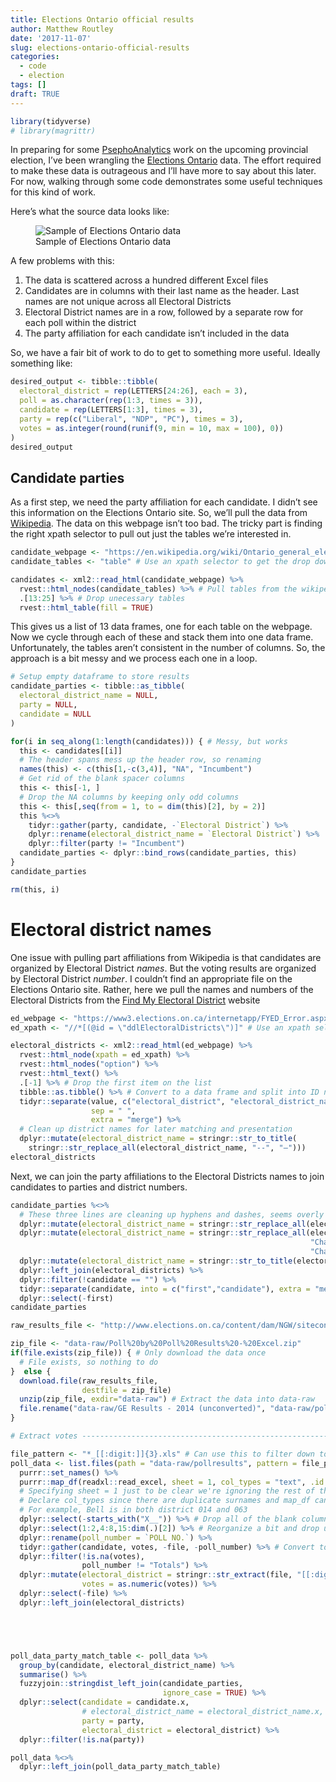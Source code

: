 ```yaml
---
title: Elections Ontario official results
author: Matthew Routley
date: '2017-11-07'
slug: elections-ontario-official-results
categories:
  - code
  - election
tags: []
draft: TRUE
---
```

```r
library(tidyverse)
# library(magrittr)
```

In preparing for some [PsephoAnalytics](http://www.psephoanalytics.ca/) work on the upcoming provincial election, I've been wrangling the [Elections Ontario](http://www.elections.on.ca/en/resource-centre/elections-results.html) data. The effort required to make these data is outrageous and I'll have more to say about this later. For now, walking through some code demonstrates some useful techniques for this kind of work. 

Here's what the source data looks like:

![Sample of Elections Ontario data](/images/elections_ontario_results.png)

A few problems with this:

  1. The data is scattered across a hundred different Excel files
  2. Candidates are in columns with their last name as the header. Last names are not unique across all Electoral Districts
  3. Electoral District names are in a row, followed by a separate row for each poll within the district
  4. The party affiliation for each candidate isn't included in the data

So, we have a fair bit of work to do to get to something more useful. Ideally something like:

```r
desired_output <- tibble::tibble(
  electoral_district = rep(LETTERS[24:26], each = 3),
  poll = as.character(rep(1:3, times = 3)),
  candidate = rep(LETTERS[1:3], times = 3),
  party = rep(c("Liberal", "NDP", "PC"), times = 3),
  votes = as.integer(round(runif(9, min = 10, max = 100), 0))
)
desired_output
```

## Candidate parties

As a first step, we need the party affiliation for each candidate. I didn't see this information on the Elections Ontario site. So, we'll pull the data from [Wikipedia](https://en.wikipedia.org/wiki/Ontario_general_election,_2014#Candidates_by_region). The data on this webpage isn't too bad. The tricky part is finding the right xpath selector to pull out just the tables we're interested in.

```r
candidate_webpage <- "https://en.wikipedia.org/wiki/Ontario_general_election,_2014#Candidates_by_region"
candidate_tables <- "table" # Use an xpath selector to get the drop down list by ID

candidates <- xml2::read_html(candidate_webpage) %>%
  rvest::html_nodes(candidate_tables) %>% # Pull tables from the wikipedia entry
  .[13:25] %>% # Drop unecessary tables
  rvest::html_table(fill = TRUE)
```

This gives us a list of 13 data frames, one for each table on the webpage. Now we cycle through each of these and stack them into one data frame. Unfortunately, the tables aren't consistent in the number of columns. So, the approach is a bit messy and we process each one in a loop. 

```r
# Setup empty dataframe to store results
candidate_parties <- tibble::as_tibble(
  electoral_district_name = NULL,
  party = NULL,
  candidate = NULL
)

for(i in seq_along(1:length(candidates))) { # Messy, but works
  this <- candidates[[i]]
  # The header spans mess up the header row, so renaming
  names(this) <- c(this[1,-c(3,4)], "NA", "Incumbent")
  # Get rid of the blank spacer columns
  this <- this[-1, ]
  # Drop the NA columns by keeping only odd columns
  this <- this[,seq(from = 1, to = dim(this)[2], by = 2)]
  this %<>%
    tidyr::gather(party, candidate, -`Electoral District`) %>%
    dplyr::rename(electoral_district_name = `Electoral District`) %>%
    dplyr::filter(party != "Incumbent")
  candidate_parties <- dplyr::bind_rows(candidate_parties, this)
}
candidate_parties
```


```r
rm(this, i)
```

# Electoral district names

One issue with pulling part affiliations from Wikipedia is that candidates are organized by Electoral District _names_. But the voting results are organized by Electoral District _number_. I couldn't find an appropriate file on the Elections Ontario site. Rather, here we pull the names and numbers of the Electoral Districts from the [Find My Electoral District](https://www3.elections.on.ca/internetapp/FYED_Error.aspx?lang=en-ca) website

```r
ed_webpage <- "https://www3.elections.on.ca/internetapp/FYED_Error.aspx?lang=en-ca"
ed_xpath <- "//*[(@id = \"ddlElectoralDistricts\")]" # Use an xpath selector to get the drop down list by ID

electoral_districts <- xml2::read_html(ed_webpage) %>%
  rvest::html_node(xpath = ed_xpath) %>%
  rvest::html_nodes("option") %>%
  rvest::html_text() %>%
  .[-1] %>% # Drop the first item on the list
  tibble::as.tibble() %>% # Convert to a data frame and split into ID number and name
  tidyr::separate(value, c("electoral_district", "electoral_district_name"),
                  sep = " ",
                  extra = "merge") %>%
  # Clean up district names for later matching and presentation
  dplyr::mutate(electoral_district_name = stringr::str_to_title(
    stringr::str_replace_all(electoral_district_name, "--", "—")))
electoral_districts
```

Next, we can join the party affiliations to the Electoral Districts names to join candidates to parties and district numbers.

```r
candidate_parties %<>%
  # These three lines are cleaning up hyphens and dashes, seems overly complicated
  dplyr::mutate(electoral_district_name = stringr::str_replace_all(electoral_district_name, "—\n", "—")) %>%
  dplyr::mutate(electoral_district_name = stringr::str_replace_all(electoral_district_name,
                                                                   "Chatham-Kent—Essex",
                                                                   "Chatham—Kent—Essex")) %>%
  dplyr::mutate(electoral_district_name = stringr::str_to_title(electoral_district_name)) %>%
  dplyr::left_join(electoral_districts) %>%
  dplyr::filter(!candidate == "") %>%
  tidyr::separate(candidate, into = c("first","candidate"), extra = "merge", remove = TRUE) %>% 
  dplyr::select(-first)
candidate_parties
```



```r

raw_results_file <- "http://www.elections.on.ca/content/dam/NGW/sitecontent/2017/results/Poll%20by%20Poll%20Results%20-%20Excel.zip"

zip_file <- "data-raw/Poll%20by%20Poll%20Results%20-%20Excel.zip"
if(file.exists(zip_file)) { # Only download the data once
  # File exists, so nothing to do
}  else {
  download.file(raw_results_file,
                destfile = zip_file)
  unzip(zip_file, exdir="data-raw") # Extract the data into data-raw
  file.rename("data-raw/GE Results - 2014 (unconverted)", "data-raw/pollresults")
}

# Extract votes -----------------------------------------------------------

file_pattern <- "*_[[:digit:]]{3}.xls" # Can use this to filter down to specific files
poll_data <- list.files(path = "data-raw/pollresults", pattern = file_pattern, full.names = TRUE) %>% # Find all files that match the pattern
  purrr::set_names() %>%
  purrr::map_df(readxl::read_excel, sheet = 1, col_types = "text", .id = "file") %>%   # Import each file and merge into a dataframe
  # Specifying sheet = 1 just to be clear we're ignoring the rest of the sheets
  # Declare col_types since there are duplicate surnames and map_df can't recast column types in the rbind
  # For example, Bell is in both district 014 and 063
  dplyr::select(-starts_with("X__")) %>% # Drop all of the blank columns
  dplyr::select(1:2,4:8,15:dim(.)[2]) %>% # Reorganize a bit and drop unneeded columns
  dplyr::rename(poll_number = `POLL NO.`) %>%
  tidyr::gather(candidate, votes, -file, -poll_number) %>% # Convert to a long table
  dplyr::filter(!is.na(votes),
                poll_number != "Totals") %>%
  dplyr::mutate(electoral_district = stringr::str_extract(file, "[[:digit:]]{3}"),
                votes = as.numeric(votes)) %>%
  dplyr::select(-file) %>%
  dplyr::left_join(electoral_districts)





poll_data_party_match_table <- poll_data %>%
  group_by(candidate, electoral_district_name) %>%
  summarise() %>%
  fuzzyjoin::stringdist_left_join(candidate_parties,
                                  ignore_case = TRUE) %>%
  dplyr::select(candidate = candidate.x,
                # electoral_district_name = electoral_district_name.x,
                party = party,
                electoral_district = electoral_district) %>%
  dplyr::filter(!is.na(party))

poll_data %<>%
  dplyr::left_join(poll_data_party_match_table)

```


